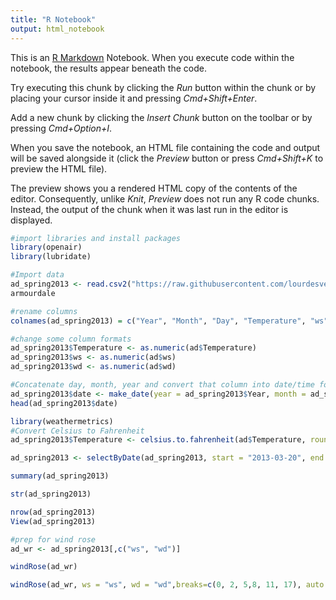 ```yaml
---
title: "R Notebook"
output: html_notebook
---
```


This is an [R Markdown](http://rmarkdown.rstudio.com) Notebook. When you execute code within the notebook, the results appear beneath the code. 

Try executing this chunk by clicking the *Run* button within the chunk or by placing your cursor inside it and pressing *Cmd+Shift+Enter*. 

Add a new chunk by clicking the *Insert Chunk* button on the toolbar or by pressing *Cmd+Option+I*.

When you save the notebook, an HTML file containing the code and output will be saved alongside it (click the *Preview* button or press *Cmd+Shift+K* to preview the HTML file). 

The preview shows you a rendered HTML copy of the contents of the editor. Consequently, unlike *Knit*, *Preview* does not run any R code chunks. Instead, the output of the chunk when it was last run in the editor is displayed.
```r
#import libraries and install packages
library(openair)
library(lubridate)
```

```r
#Import data
ad_spring2013 <- read.csv2("https://raw.githubusercontent.com/lourdesvera/Community_Air_Montoring/master/Wind_Analyses/Armourdale_10yrs.csv", header = TRUE, sep = ",", stringsAsFactors = FALSE )
armourdale
```

```r
#rename columns
colnames(ad_spring2013) = c("Year", "Month", "Day", "Temperature", "ws", "wd")
```

```r
#change some column formats
ad_spring2013$Temperature <- as.numeric(ad$Temperature)
ad_spring2013$ws <- as.numeric(ad$ws)
ad_spring2013$wd <- as.numeric(ad$wd)
```

```r
#Concatenate day, month, year and convert that column into date/time format
ad_spring2013$date <- make_date(year = ad_spring2013$Year, month = ad_spring2013$Month , day = ad_spring2013$Day)
head(ad_spring2013$date)
```

```r
library(weathermetrics)
#Convert Celsius to Fahrenheit
ad_spring2013$Temperature <- celsius.to.fahrenheit(ad$Temperature, round = 2)
```

```r
ad_spring2013 <- selectByDate(ad_spring2013, start = "2013-03-20", end = "2013-06-20")
```


```r
summary(ad_spring2013)
```

```r
str(ad_spring2013)
```

```r
nrow(ad_spring2013)
View(ad_spring2013)
```

```r
#prep for wind rose
ad_wr <- ad_spring2013[,c("ws", "wd")]
```

```r
windRose(ad_wr)
```

```r
windRose(ad_wr, ws = "ws", wd = "wd",breaks=c(0, 2, 5,8, 11, 17), auto.text=FALSE, paddle=FALSE, annotate=FALSE, grid.line=5, key = list(labels = c(">0-2", ">2-5", ">5-8", ">8-11", ">11-17")), key.footer = "Spring 2013 Wind Speed Plot in Armourdale, KS (m/s)", key.position = "bottom",par.settings=list(axis.line=list(col="lightgray")), col = c("#4f4f4f", "#0a7cb9", "#f9be00", "#ff7f2f", "#d7153a"))
```

